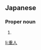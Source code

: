 ==Japanese==
{{ja-kanjitab|しげ|と}}

===Proper noun===
{{ja-pos|しげと|proper}}

# {{given name|male|lang=ja|sort=しげと}}

[[li:重人]]